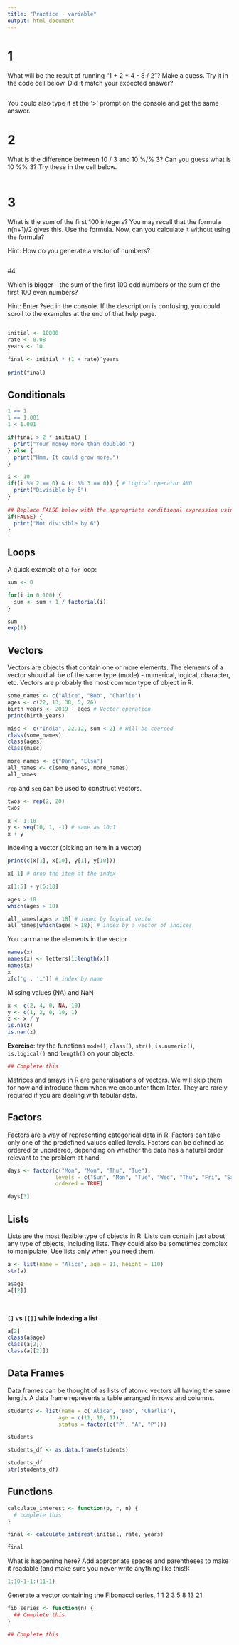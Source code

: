 ```yaml
---
title: "Practice - variable"
output: html_document
---
```


# 1

What will be the result of running "1 + 2 * 4 - 8 / 2"? Make a guess. Try it in the code cell below. Did it match your expected answer?

```r

```
You could also type it at the '>' prompt on the console and get the same answer.

# 2

What is the difference between 10 / 3 and 10 %/% 3? Can you guess what is 10 %% 3? Try these in the cell below.

```r

```
# 3

What is the sum of the first 100 integers? You may recall that the formula n(n+1)/2 gives this. Use the formula. Now, can you calculate it without using the formula? 

Hint: How do you generate a vector of numbers?

```r

```

#4 

Which is bigger - the sum of the first 100 odd numbers or the sum of the first 100 even numbers?

Hint: Enter ?seq in the console. If the description is confusing, you could scroll to the examples at the end of that help page.

```r

```


```r
initial <- 10000
rate <- 0.08
years <- 10

final <- initial * (1 + rate)^years
  
print(final)
```

## Conditionals

```r
1 == 1
1 == 1.001
1 < 1.001

if(final > 2 * initial) {
  print("Your money more than doubled!")
} else {
  print("Hmm, It could grow more.")
}

i <- 10
if((i %% 2 == 0) & (i %% 3 == 0)) { # Logical operator AND
  print("Divisible by 6")
}
  
## Replace FALSE below with the appropriate conditional expression using the logical OR, |
if(FALSE) {
  print("Not divisible by 6")
}
```

## Loops

A quick example of a `for` loop:

```r
sum <- 0

for(i in 0:100) {
  sum <- sum + 1 / factorial(i)
}

sum
exp(1)
```


## Vectors

Vectors are objects that contain one or more elements. The elements of a vector should all be of the same type (mode) - numerical, logical, character, etc. Vectors are probably the most common type of object in R.

```r
some_names <- c("Alice", "Bob", "Charlie")
ages <- c(22, 13, 38, 5, 26)
birth_years <- 2019 - ages # Vector operation
print(birth_years)

misc <- c("India", 22.12, sum < 2) # Will be coerced
class(some_names)
class(ages)
class(misc)
```

```r
more_names <- c("Dan", "Elsa")
all_names <- c(some_names, more_names)
all_names
```

`rep` and `seq` can be used to construct vectors.

```r
twos <- rep(2, 20)
twos

x <- 1:10
y <- seq(10, 1, -1) # same as 10:1
x + y
```

Indexing a vector (picking an item in a vector)

```r
print(c(x[1], x[10], y[1], y[10]))

x[-1] # drop the item at the index

x[1:5] + y[6:10]

ages > 18
which(ages > 18)

all_names[ages > 18] # index by logical vector
all_names[which(ages > 18)] # index by a vector of indices
```
  
You can name the elements in the vector

```r
names(x)
names(x) <- letters[1:length(x)]
names(x)
x
x[c('g', 'i')] # index by name
```

Missing values (NA) and NaN

```r
x <- c(2, 4, 0, NA, 10)
y <- c(1, 2, 0, 10, 1)
z <- x / y
is.na(z)
is.nan(z)
```

**Exercise**: try the functions `mode()`, `class()`, `str()`, `is.numeric()`, `is.logical()` and `length()` on your objects.

```r
## Complete this

```

Matrices and arrays in R are generalisations of vectors. We will skip them for now and introduce them when we encounter them later. They are rarely required if you are dealing with tabular data.

## Factors

Factors are a way of representing categorical data in R. Factors can take only one of the predefined values called levels. Factors can be defined as ordered or unordered, depending on whether the data has a natural order relevant to the problem at hand.

```r
days <- factor(c("Mon", "Mon", "Thu", "Tue"),
               levels = c("Sun", "Mon", "Tue", "Wed", "Thu", "Fri", "Sat"),
               ordered = TRUE)

days[3]

```

## Lists

Lists are the most flexible type of objects in R. Lists can contain just about any type of objects, including lists. They could also be sometimes complex to manipulate. Use lists only when you need them.

```r
a <- list(name = "Alice", age = 11, height = 110)
str(a)

a$age
a[[2]]
```

<br/>

**`[]` vs `[[]]` while indexing a list**

```r
a[2]
class(a$age)
class(a[2])
class(a[[2]])
```

## Data Frames

Data frames can be thought of as lists of atomic vectors all having the same length. A data frame represents a table arranged in rows and columns.

```r
students <- list(name = c('Alice', 'Bob', 'Charlie'),
                age = c(11, 10, 11),
                status = factor(c("P", "A", "P")))

students

students_df <- as.data.frame(students)

students_df
str(students_df)
```

## Functions

```r
calculate_interest <- function(p, r, n) {
  # complete this
}

final <- calculate_interest(initial, rate, years)

final
```


What is happening here? Add appropriate spaces and parentheses to make it readable (and make sure you never write anything like this!):

```r
1:10-1-1:(11-1)
```


Generate a vector containing the Fibonacci series, 1 1 2 3 5 8 13 21

```r
fib_series <- function(n) {
  ## Complete this
}

## Complete this
```


